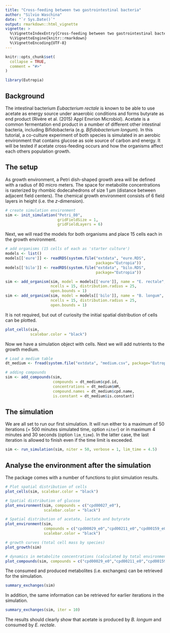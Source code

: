 ```yaml
---
title: "Cross-feeding between two gastrointestinal bacteria"
author: "Silvio Waschina"
date: "`r Sys.Date()`"
output: rmarkdown::html_vignette
vignette: >
  %\VignetteIndexEntry{Cross-feeding between two gastrointestinal bacteria}
  %\VignetteEngine{knitr::rmarkdown}
  %\VignetteEncoding{UTF-8}
---
```


```r
knitr::opts_chunk$set(
  collapse = TRUE,
  comment = "#>"
)
```

```r
library(Eutropia)
```

## Background
The intestinal bacterium *Eubacterium rectale* is known to be able to use acetate as energy source under anaerobic conditions and forms butyrate as end product (Rivère et al. (2015) Appl Envrion Microbiol). Acetate is a common fermentation end product in a number of different other intestinal bacteria, including Bifidobacteria (e.g. *Bifidobacterium longum*). In this tutorial, a co-culture experiment of both species is simulated in an aerobic environment that contains glucose as sole source of carbon and energy. It will be tested if acetate cross-feeding occurs and how the organisms affect each others population growth.

## The setup

As growth environment, a Petri dish-shaped growth area will be defined with a radius of 80 micro meters. The space for metabolite concentrations is rasterized by rhombic dodecahedrons of size 1 µm (distance between adjacent field centers). The chemical growth environment consists of 6 field layers in height (i.e. the *z*-dimension).
```r
# create simulation environment
sim <- init_simulation("Petri_80",
                       gridFieldSize = 1,
                       gridFieldLayers = 6)
```

Next, we will read the models for both organisms and place 15 cells each in the growth environment.
```r
# add organisms (15 cells of each as 'starter culture')
models <- list()
models[['eure']] <- readRDS(system.file("extdata", "eure.RDS",
                                        package="Eutropia"))
models[['bilo']] <- readRDS(system.file("extdata", "bilo.RDS",
                                        package="Eutropia"))

sim <- add_organism(sim, model = models[['eure']], name = "E. rectale",
                    ncells = 15, distribution.radius = 25,
                    open.bounds = 1)
sim <- add_organism(sim, model = models[['bilo']], name = "B. longum",
                    ncells = 15, distribution.radius = 25,
                    open.bounds = 1)
```

It is not required, but out of curiosity the initial spatial distribution of cells can be plotted.

```r
plot_cells(sim,
           scalebar.color = "black")
```

Now we have a simulation object with cells. Next we will add nutrients to the growth medium.

```r
# Load a medium table
dt_medium <- fread(system.file("extdata", "medium.csv", package="Eutropia"))

# adding compounds
sim <- add_compounds(sim,
                     compounds = dt_medium$cpd.id,
                     concentrations = dt_medium$mM,
                     compound.names = dt_medium$cpd.name,
                     is.constant = dt_medium$is.constant)
```

## The simulation

We are all set to run our first simulation. It will run either to a maximum of 50 iterations (= 500 minutes simulated time, option `niter`) or in maximum 4 minutes and 30 seconds (option `lim_time`). In the latter case, the last iteration is allowed to finish even if the time limit is exceeded.

```r
sim <- run_simulation(sim, niter = 50, verbose = 1, lim_time = 4.5)
```

## Analyse the environment after the simulation

The package comes with a number of functions to plot simulation results.

```r
# Plot spatial distribution of cells
plot_cells(sim, scalebar.color = "black")
```

```r
# Spatial distribution of glucose
plot_environment(sim, compounds = c("cpd00027_e0"),
                 scalebar.color = "black")
```

```r
# Spatial distribution of acetate, lactate and butyrate
plot_environment(sim,
                 compounds = c("cpd00029_e0","cpd00211_e0","cpd00159_e0"),
                 scalebar.color = "black")
```

```r
# growth curves (total cell mass by species)
plot_growth(sim)
```

```r
# dynamics in metabolite concentrations (calculated by total environment volume)
plot_compounds(sim, compounds = c("cpd00029_e0","cpd00211_e0","cpd00159_e0"))
```

The consumed and produced metabolites (i.e. exchanges) can be retrieved for the simulation.
```r
summary_exchanges(sim)
```

In addition, the same information can be retrieved for earlier iterations in the simulation.
```r
summary_exchanges(sim, iter = 10)
```

The results should clearly show that acetate is produced by *B. longum* and consumed by *E. rectale*.
